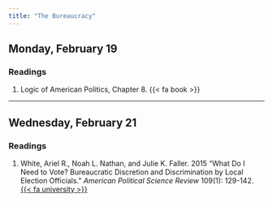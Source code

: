 ```yaml
---
title: "The Bureaucracy"
---
```


## Monday, February 19

### Readings 

1. Logic of American Politics, Chapter 8. {{< fa book >}}


---


## Wednesday, February 21

### Readings

1. White, Ariel R., Noah L. Nathan, and Julie K. Faller. 2015 "What Do I Need to Vote? Bureaucratic Discretion and Discrimination by Local Election Officials." *American Political Science Review* 109(1): 129-142. [{{< fa university >}}](https://go.openathens.net/redirector/agnesscott.edu?url=https%3A%2F%2Fwww.jstor.org%2Fstable%2F43655028)



